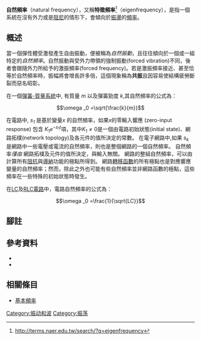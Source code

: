 '''自然頻率'''（natural frequency），又稱'''特徵頻率'''<ref>http://terms.naer.edu.tw/search/?q=eigenfrequency</ref>（eigenfrequency），是指一個系統在沒有外力或是[[阻尼|阻尼]]的情形下，會傾向於[[振盪|振盪]]的[[頻率|頻率]]{{sfn|College|2012|p=569}}。

==概述==
當一個彈性體受激發產生自由振動，便被稱為''自然振動''，且往往傾向於一個或一組特定的''自然頻率''。自然振動與受外力帶領的強制振動(forced vibration)不同，後者會跟隨外力所給予的激振頻率(forced frequency)。若是激振頻率接近、甚至恰等於自然頻率時，振幅將會增長許多倍，這個現象稱為'''共振'''且因容易使結構疲勞斷裂而惡名昭彰。{{sfn|Bhatt|p=122}}

在一個[[簡諧運動|彈簧-質量系統]]中, 有質量 ''m'' 以及彈簧勁度 ''k'',其自然頻率的公式為：
:<math>\omega _0 =\sqrt{\frac{k}{m}}</math>

在電路中, ''s<sub>1</sub>'' 是基於變量''x'' 的自然頻率，如果''x''的零輸入響應 (zero-input response) 包含 <math>K_1 e^{-s_1t}</math>項，其中<math>K_1 \neq 0</math>是一個由電路初始狀態(initial state)、網路拓樸(network topology)及各元件的值所決定的常數。{{sfn|Desoer|1969|pp=583-584}} 在電子網路中,如果 ''s<sub>k</sub>'' 是網路中一些電壓或電流的自然頻率，則也是整個網路的一個自然頻率。{{sfn|Desoer|1969|p=600}} 自然頻率''僅由'' 網路拓樸及元件的值所決定，與輸入無關。{{sfn|Desoer|1969|p=633}} 網路的整組自然頻率，可以由計算所有[[阻抗|阻抗]]與[[導納|導納]]功能的極點所得到。{{sfn|Desoer|1969|p=635}} 網路[[轉移函數|轉移函數]]的所有極點也是對應響應變量的自然頻率；然而，除此之外也可能有些自然頻率並非網路函數的極點，這些頻率在一些特殊的初始狀態時發生。{{sfn|Desoer|1969|p=643}}

在[[LC電路|LC]]及[[RLC電路|RLC電路]]中，電路自然頻率的公式為：{{sfn|Basic Physics|2009|p=366}}
:<math>\omega _0 =\frac{1}{\sqrt{LC}}</math>

==腳註==
{{reflist}}

==參考資料==
* {{cite book|last=Bhatt|first=P.|title=Maximum Marks Maximum Knowledge in Physics|publisher=Allied Publishers|isbn=9788184244441|url=https://books.google.com/books?id=eyFw4unYnhAC&pg=PA122|ref=harv|accessdate=10 January 2014}}
* {{cite book|title=College Physics|year=2012|url=https://books.google.com/books?id=pYpPAgAAQBAJ&pg=PA569|ref=harv|accessdate=10 January 2014}}

==相關條目==
*[[基本頻率|基本頻率]]
{{力学小作品}}
[[Category:振动和波|Category:振动和波]]
[[Category:振荡|Category:振荡]]